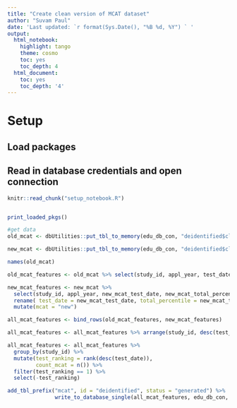 ```yaml
---
title: "Create clean version of MCAT dataset"
author: "Suvam Paul"
date: 'Last updated: `r format(Sys.Date(), "%B %d, %Y") ` '
output:
  html_notebook:
    highlight: tango
    theme: cosmo
    toc: yes
    toc_depth: 4
  html_document:
    toc: yes
    toc_depth: '4'
---
```


# Setup
## Load packages
## Read in database credentials and open connection

```r
knitr::read_chunk("setup_notebook.R")
```

```r

```

```r
print_loaded_pkgs()
```

```r

#get data
old_mcat <- dbUtilities::put_tbl_to_memory(edu_db_con, "deidentified$clean$old_mcat")

new_mcat <- dbUtilities::put_tbl_to_memory(edu_db_con, "deidentified$clean$new_mcat")


```

```r

names(old_mcat)

old_mcat_features <- old_mcat %>% select(study_id, appl_year, test_date, total_percentile, bs_percentile, ps_percentile) %>% mutate (mcat = "old")

```


```r


new_mcat_features <- new_mcat %>% 
  select(study_id, appl_year, new_mcat_test_date, new_mcat_total_percentile, new_mcat_bbfl_percentile, new_mcat_cpbs_percentile) %>% 
  rename( test_date = new_mcat_test_date, total_percentile = new_mcat_total_percentile, bs_percentile = new_mcat_bbfl_percentile, ps_percentile = new_mcat_cpbs_percentile) %>% 
  mutate(mcat = "new")

```



```r

all_mcat_features <- bind_rows(old_mcat_features, new_mcat_features)

all_mcat_features <- all_mcat_features %>% arrange(study_id, desc(test_date))
```


```r

all_mcat_features <- all_mcat_features %>% 
  group_by(study_id) %>% 
  mutate(test_ranking = rank(desc(test_date)), 
         count_mcat = n()) %>% 
  filter(test_ranking == 1) %>% 
  select(-test_ranking)


```



```r

add_tbl_prefix("mcat", id = "deidentified", status = "generated") %>%
               write_to_database_single(all_mcat_features, edu_db_con, tbl_name = .)

```


